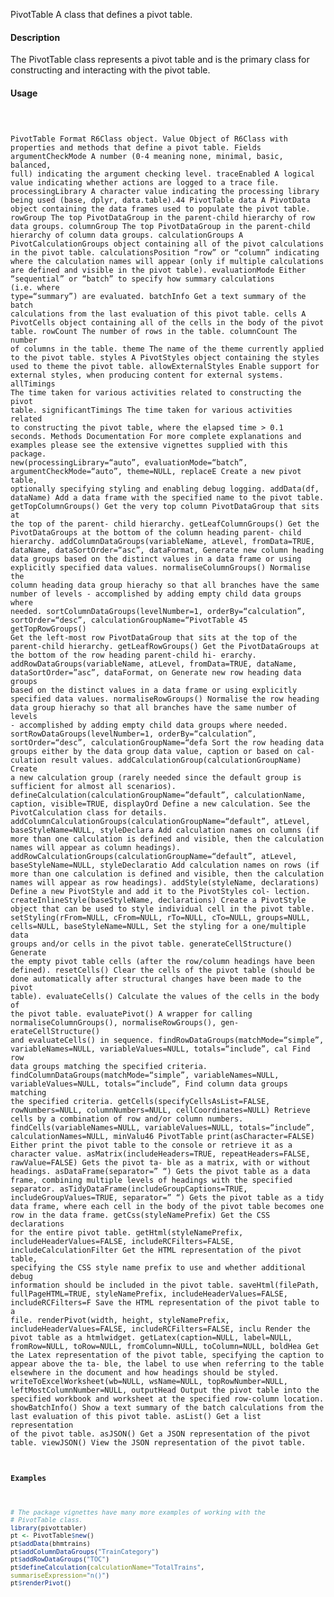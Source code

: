 PivotTable
A class that defines a pivot table.

#### Description

The PivotTable class represents a pivot table and is the primary class for constructing and interacting
with the pivot table.

#### Usage
<pre><code>

PivotTable
Format
R6Class object.
Value
Object of R6Class with properties and methods that define a pivot table.
Fields
argumentCheckMode A number (0-4 meaning none, minimal, basic, balanced, full) indicating the
argument checking level.
traceEnabled A logical value indicating whether actions are logged to a trace file.
processingLibrary A character value indicating the processing library being used (base, dplyr,
data.table).44
PivotTable
data A PivotData object containing the data frames used to populate the pivot table.
rowGroup The top PivotDataGroup in the parent-child hierarchy of row data groups.
columnGroup The top PivotDataGroup in the parent-child hierarchy of column data groups.
calculationGroups A PivotCalculationGroups object containing all of the pivot calculations in
the pivot table.
calculationsPosition "row" or "column" indicating where the calculation names will appear
(only if multiple calculations are defined and visible in the pivot table).
evaluationMode Either "sequential" or "batch" to specify how summary calculations (i.e. where
type="summary") are evaluated.
batchInfo Get a text summary of the batch calculations from the last evaluation of this pivot table.
cells A PivotCells object containing all of the cells in the body of the pivot table.
rowCount The number of rows in the table.
columnCount The number of columns in the table.
theme The name of the theme currently applied to the pivot table.
styles A PivotStyles object containing the styles used to theme the pivot table.
allowExternalStyles Enable support for external styles, when producing content for external
systems.
allTimings The time taken for various activities related to constructing the pivot table.
significantTimings The time taken for various activities related to constructing the pivot table,
where the elapsed time > 0.1 seconds.
Methods
Documentation For more complete explanations and examples please see the extensive vignettes
supplied with this package.
new(processingLibrary="auto", evaluationMode="batch", argumentCheckMode="auto", theme=NULL, replaceE
Create a new pivot table, optionally specifying styling and enabling debug logging.
addData(df, dataName) Add a data frame with the specified name to the pivot table.
getTopColumnGroups() Get the very top column PivotDataGroup that sits at the top of the parent-
child hierarchy.
getLeafColumnGroups() Get the PivotDataGroups at the bottom of the column heading parent-
child hierarchy.
addColumnDataGroups(variableName, atLevel, fromData=TRUE, dataName, dataSortOrder="asc", dataFormat,
Generate new column heading data groups based on the distinct values in a data frame or using
explicitly specified data values.
normaliseColumnGroups() Normalise the column heading data group hierachy so that all branches
have the same number of levels - accomplished by adding empty child data groups where
needed.
sortColumnDataGroups(levelNumber=1, orderBy="calculation", sortOrder="desc", calculationGroupName="PivotTable
45
getTopRowGroups() Get the left-most row PivotDataGroup that sits at the top of the parent-child
hierarchy.
getLeafRowGroups() Get the PivotDataGroups at the bottom of the row heading parent-child hi-
erarchy.
addRowDataGroups(variableName, atLevel, fromData=TRUE, dataName, dataSortOrder="asc", dataFormat, on
Generate new row heading data groups based on the distinct values in a data frame or using
explicitly specified data values.
normaliseRowGroups() Normalise the row heading data group hierachy so that all branches have
the same number of levels - accomplished by adding empty child data groups where needed.
sortRowDataGroups(levelNumber=1, orderBy="calculation", sortOrder="desc", calculationGroupName="defa
Sort the row heading data groups either by the data group data value, caption or based on cal-
culation result values.
addCalculationGroup(calculationGroupName) Create a new calculation group (rarely needed
since the default group is sufficient for almost all scenarios).
defineCalculation(calculationGroupName="default", calculationName, caption, visible=TRUE, displayOrd
Define a new calculation. See the PivotCalculation class for details.
addColumnCalculationGroups(calculationGroupName="default", atLevel, baseStyleName=NULL, styleDeclara
Add calculation names on columns (if more than one calculation is defined and visible, then
the calculation names will appear as column headings).
addRowCalculationGroups(calculationGroupName="default", atLevel, baseStyleName=NULL, styleDeclaratio
Add calculation names on rows (if more than one calculation is defined and visible, then the
calculation names will appear as row headings).
addStyle(styleName, declarations) Define a new PivotStyle and add it to the PivotStyles col-
lection.
createInlineStyle(baseStyleName, declarations) Create a PivotStyle object that can be
used to style individual cell in the pivot table.
setStyling(rFrom=NULL, cFrom=NULL, rTo=NULL, cTo=NULL, groups=NULL, cells=NULL, baseStyleName=NULL,
Set the styling for a one/multiple data groups and/or cells in the pivot table.
generateCellStructure() Generate the empty pivot table cells (after the row/column headings
have been defined).
resetCells() Clear the cells of the pivot table (should be done automatically after structural
changes have been made to the pivot table).
evaluateCells() Calculate the values of the cells in the body of the pivot table.
evaluatePivot() A wrapper for calling normaliseColumnGroups(), normaliseRowGroups(), gen-
erateCellStructure() and evaluateCells() in sequence.
findRowDataGroups(matchMode="simple", variableNames=NULL, variableValues=NULL, totals="include", cal
Find row data groups matching the specified criteria.
findColumnDataGroups(matchMode="simple", variableNames=NULL, variableValues=NULL, totals="include",
Find column data groups matching the specified criteria.
getCells(specifyCellsAsList=FALSE, rowNumbers=NULL, columnNumbers=NULL, cellCoordinates=NULL)
Retrieve cells by a combination of row and/or column numbers.
findCells(variableNames=NULL, variableValues=NULL, totals="include", calculationNames=NULL, minValu46
PivotTable
print(asCharacter=FALSE) Either print the pivot table to the console or retrieve it as a character
value.
asMatrix(includeHeaders=TRUE, repeatHeaders=FALSE, rawValue=FALSE) Gets the pivot ta-
ble as a matrix, with or without headings.
asDataFrame(separator=" ") Gets the pivot table as a data frame, combining multiple levels of
headings with the specified separator.
asTidyDataFrame(includeGroupCaptions=TRUE, includeGroupValues=TRUE, separator=" ")
Gets the pivot table as a tidy data frame, where each cell in the body of the pivot table becomes
one row in the data frame.
getCss(styleNamePrefix) Get the CSS declarations for the entire pivot table.
getHtml(styleNamePrefix, includeHeaderValues=FALSE, includeRCFilters=FALSE, includeCalculationFilter
Get the HTML representation of the pivot table, specifying the CSS style name prefix to use
and whether additional debug information should be included in the pivot table.
saveHtml(filePath, fullPageHTML=TRUE, styleNamePrefix, includeHeaderValues=FALSE, includeRCFilters=F
Save the HTML representation of the pivot table to a file.
renderPivot(width, height, styleNamePrefix, includeHeaderValues=FALSE, includeRCFilters=FALSE, inclu
Render the pivot table as a htmlwidget.
getLatex(caption=NULL, label=NULL, fromRow=NULL, toRow=NULL, fromColumn=NULL, toColumn=NULL, boldHea
Get the Latex representation of the pivot table, specifying the caption to appear above the ta-
ble, the label to use when referring to the table elsewhere in the document and how headings
should be styled.
writeToExcelWorksheet(wb=NULL, wsName=NULL, topRowNumber=NULL, leftMostColumnNumber=NULL, outputHead
Output the pivot table into the specified workbook and worksheet at the specified row-column
location.
showBatchInfo() Show a text summary of the batch calculations from the last evaluation of this
pivot table.
asList() Get a list representation of the pivot table.
asJSON() Get a JSON representation of the pivot table.
viewJSON() View the JSON representation of the pivot table.

#### Examples
```r

# The package vignettes have many more examples of working with the
# PivotTable class.
library(pivottabler)
pt <- PivotTable$new()
pt$addData(bhmtrains)
pt$addColumnDataGroups("TrainCategory")
pt$addRowDataGroups("TOC")
pt$defineCalculation(calculationName="TotalTrains",
summariseExpression="n()")
pt$renderPivot()
```
